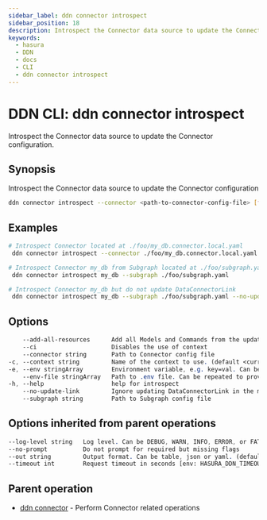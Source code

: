 ```yaml
---
sidebar_label: ddn connector introspect
sidebar_position: 18
description: Introspect the Connector data source to update the Connector configuration using the DDN CLI
keywords:
  - hasura
  - DDN
  - docs
  - CLI
  - ddn connector introspect
---
```


# DDN CLI: ddn connector introspect

Introspect the Connector data source to update the Connector configuration.

## Synopsis

Introspect the Connector data source to update the Connector configuration

```bash
ddn connector introspect --connector <path-to-connector-config-file> [flags]
```

## Examples

```bash
# Introspect Connector located at ./foo/my_db.connector.local.yaml
 ddn connector introspect --connector ./foo/my_db.connector.local.yaml

# Introspect Connector my_db from Subgraph located at ./foo/subgraph.yaml and update DataConnectorLink
 ddn connector introspect my_db --subgraph ./foo/subgraph.yaml

# Introspect Connector my_db but do not update DataConnectorLink
 ddn connector introspect my_db --subgraph ./foo/subgraph.yaml --no-update-link
```

## Options

```sass
    --add-all-resources      Add all Models and Commands from the updated DataConnectorLink to the local metadata
    --ci                     Disables the use of context
    --connector string       Path to Connector config file
-c, --context string         Name of the context to use. (default <current_context>)
-e, --env stringArray        Environment variable, e.g. key=val. Can be repeated to provide multiple env vars
    --env-file stringArray   Path to .env file. Can be repeated to provide multiple env files
-h, --help                   help for introspect
    --no-update-link         Ignore updating DataConnectorLink in the metadata
    --subgraph string        Path to Subgraph config file
```

## Options inherited from parent operations

```sass
--log-level string   Log level. Can be DEBUG, WARN, INFO, ERROR, or FATAL. (default "INFO")
--no-prompt          Do not prompt for required but missing flags
--out string         Output format. Can be table, json or yaml. (default "table")
--timeout int        Request timeout in seconds [env: HASURA_DDN_TIMEOUT] (default 100)
```

## Parent operation

- [ddn connector](/cli/commands/ddn_connector) - Perform Connector related operations
